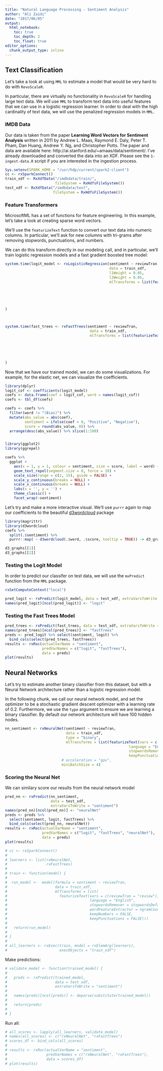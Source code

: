 ```yaml
---
title: "Natural Language Processing - Sentiment Analysis"
author: "Ali Zaidi"
date: "2017/06/05"
output: 
  html_notebook:
    toc: true
    toc_depth: 2
    toc_float: true
editor_options: 
  chunk_output_type: inline
---
```


## Text Classification

Let's take a look at using `MML` to estimate a model that would be very hard to do with `RevoScaleR`. 

In particular, there are virtually no functionality in `RevoScaleR` for handling large text data. We will use `MML` to transform text data into useful features that we can use in a logistic regression learner. In order to deal with the high cardinality of text data, we will use the penalized regression models in `MML`.

### IMDB Data

Our data is taken from the paper __Learning Word Vectors for Sentiment Analysis__ written in 2011 by Andrew L. Maas, Raymond E. Daly, Peter T. Pham, Dan Huang, Andrew Y. Ng, and Christopher Potts. The paper and data are available here: http://ai.stanford.edu/~amaas/data/sentiment/. I've already downloaded and converted the data into an XDF. Please see the `1-ingest-data.R` script if you are interested in the ingestion process.

```r

Sys.setenv(SPARK_HOME = "/usr/hdp/current/spark2-client")
cc <- rxSparkConnect()
train_xdf <- RxXdfData("/imdbdata/train/",
                       fileSystem = RxHdfsFileSystem())
test_xdf <- RxXdfData("/imdbdata/test",
                      fileSystem = RxHdfsFileSystem())

```



### Feature Transformers

MicrosoftML has a set of functions for feature engineering. In this example, let's take a look at creating sparse word vectors.

We'll use the `featurizeText` function to convert our text data into numeric columns. In particular, we'll ask for new columns with tri-grams after removing stopwords, punctuations, and numbers.

We can do this transform directly in our modeling call, and in particular, we'll train logistic regression models and a fast gradient boosted tree model:

```r

system.time(logit_model <- rxLogisticRegression(sentiment ~ reviewTran,
                                                data = train_xdf,
                                                l1Weight = 0.05,
                                                l2Weight = 0.05,
                                                mlTransforms = list(featurizeText(vars = c(reviewTran = "review"),
                                                                                  language = "English",
                                                                                  stopwordsRemover = stopwordsDefault(),
                                                                                  wordFeatureExtractor = ngramCount(3),
                                                                                  keepNumbers = FALSE,
                                                                                  keepPunctuations = FALSE)))
)



system.time(fast_trees <- rxFastTrees(sentiment ~ reviewTran,
                                       data = train_xdf,
                                       mlTransforms = list(featurizeText(vars = c(reviewTran = "review"),
                                                                         language = "English",
                                                                         stopwordsRemover = stopwordsDefault(),
                                                                         wordFeatureExtractor = ngramCount(3),
                                                                         keepNumbers = FALSE,
                                                                         keepPunctuations = FALSE)))
)

```

Now that we have our trained model, we can do some visualizations. For example, for the elastic net, we can visualize the coefficients.

```r

library(dplyr)
logit_cof <- coefficients(logit_model)
coefs <- data.frame(coef = logit_cof, word = names(logit_cof))
coefs <- tbl_df(coefs)

coefs <- coefs %>%
  filter(word != "(Bias)") %>% 
  mutate(abs_value = abs(coef), 
         sentiment = ifelse(coef > 0, "Positive", "Negative"), 
         score = round(abs_value, 0)) %>% 
  arrange(desc(abs_value)) %>% slice(1:100) 


library(ggplot2)
library(ggrepel)

coefs %>% 
  ggplot +
    aes(x = 1, y = 1, colour = sentiment, size = score, label = word) +
    geom_text_repel(segment.size = 0, force = 10) +
    scale_size(range = c(2, 15), guide = FALSE) +
    scale_y_continuous(breaks = NULL) +
    scale_x_continuous(breaks = NULL) +
    labs(x = '', y = '') +
    theme_classic() +
    facet_wrap(~sentiment)

```

Let's try and make a  more interactive visual. We'll use `purrr` again to map our coefficients to the beautiful [d3wordcloud](https://github.com/jbkunst/d3wordcloud) package

```r

library(magrittr)
library(d3wordcloud)
coefs %>% 
  split(.$sentiment) %>% 
  purrr::map( ~ d3wordcloud(.$word, .$score, tooltip = TRUE)) -> d3_graphs

d3_graphs[[1]]
d3_graphs[[2]]

```


### Testing the Logit Model

In order to predict our classifer on test data, we will use the `mxPredict` function from the `MML` package.

```r
rxSetComputeContext("local")

pred_logit <- rxPredict(logit_model, data = test_xdf, extraVarsToWrite = "sentiment")
names(pred_logit)[ncol(pred_logit)] <- "logit"
```

### Testing the Fast Trees Model

```r
pred_trees <- rxPredict(fast_trees, data = test_xdf, extraVarsToWrite = "sentiment")
names(pred_trees)[ncol(pred_trees)] <- "fastTrees"
preds <- pred_logit %>% select(sentiment, logit) %>% 
  bind_cols(select(pred_trees, fastTrees))
results <- rxRoc(actualVarName = "sentiment",
                 predVarNames = c("logit", "fastTrees"),
                 data = preds)
plot(results)

```



## Neural Networks

Let's try to estimate another binary classifier from this dataset, but with a Neural Network architecture rather than a logistic regression model. 

In the following chunk, we call our neural  network model, and set the optimizer to be a stochastic gradient descent optimizer with a learning rate of 0.2. Furthermore, we use the `type` argument to ensure we are learning a binary classifier. By default our network architecture will have 100 hidden nodes.

```r

nn_sentiment <- rxNeuralNet(sentiment ~ reviewTran,
                            data = train_xdf,
                            type = "binary",
                            mlTransforms = list(featurizeText(vars = c(reviewTran = "review"),
                                                         language = "English",
                                                         stopwordsRemover = stopwordsDefault(),
                                                         keepPunctuations = FALSE)),
                          # acceleration = "gpu",
                          miniBatchSize = 4)

```

### Scoring the Neural Net

We can similary score our results from the neural network model

```r
pred_nn <- rxPredict(nn_sentiment, 
                     data = test_xdf, 
                     extraVarsToWrite = "sentiment")
names(pred_nn)[ncol(pred_nn)] <- "neuralNet"
preds <- preds %>% 
  select(sentiment, logit, fastTrees) %>% 
  bind_cols(select(pred_nn, neuralNet))
results <- rxRoc(actualVarName = "sentiment",
                 predVarNames = c("logit", "fastTrees", "neuralNet"),
                 data = preds)
plot(results)
```



```r

# cc <- rxSparkConnect()
# 
# learners <- list(rxNeuralNet,
#                  rxFastTrees)
# 
# train <- function(model) {
#   
#  run_model <-  model(formula = sentiment ~ reviewTran,
#                      data = train_xdf,
#                      mlTransforms = list(
#                        featurizeText(vars = c(reviewTran = "review"),
#                                      language = "English",
#                                      stopwordsRemover = stopwordsDefault(),
#                                      wordFeatureExtractor = ngramCount(3),
#                                      keepNumbers = FALSE,
#                                      keepPunctuations = FALSE)))
#   
#   return(run_model)
#   
# }
# 
# all_learners <- rxExec(train, model = rxElemArg(learners),
#                        execObjects = "train_xdf")

```

Make predictions:

```r

# validate_model <- function(trained_model) {
#   
#   preds <- rxPredict(trained_model, 
#                      data = test_xdf, 
#                      extraVarsToWrite = "sentiment")
#   
#   names(preds)[ncol(preds)] <- deparse(substitute(trained_model))
#   
#   return(preds)
#   
# }

```


Run all:

```r

# all_scores <- lapply(all_learners, validate_model)
# names(all_scores) <- c("rxNeuralNet", "rxFastTrees")
# scores_df <- bind_cols(all_scores)
# 
# results <- rxRoc(actualVarName = "sentiment",
#                  predVarNames = c("rxNeuralNet", "rxFastTrees"),
#                  data = scores_df)
# plot(results)
```


